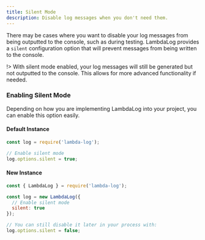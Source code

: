 ```yaml
---
title: Silent Mode
description: Disable log messages when you don't need them.
---
```


There may be cases where you want to disable your log messages from being outputted to the console, such as during testing. LambdaLog provides a `silent` configuration option that will prevent messages from being written to the console.

!> With silent mode enabled, your log messages will still be generated but not outputted to the console. This allows for more advanced functionality if needed.

### Enabling Silent Mode
Depending on how you are implementing LambdaLog into your project, you can enable this option easily.

<!--tabs-->
#### Default Instance
```js
const log = require('lambda-log');

// Enable silent mode
log.options.silent = true;
```

#### New Instance
```js
const { LambdaLog } = require('lambda-log');

const log = new LambdaLog({
  // Enable silent mode
  silent: true
});

// You can still disable it later in your process with:
log.options.silent = false;
```
<!--/tabs-->
